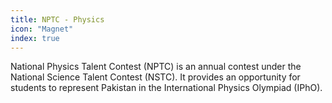 ```yaml
---
title: NPTC - Physics
icon: "Magnet"
index: true
---
```


National Physics Talent Contest (NPTC) is an annual contest under the National Science Talent Contest (NSTC). It provides an opportunity for students to represent Pakistan in the International Physics Olympiad (IPhO).
